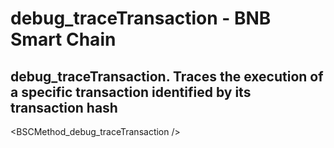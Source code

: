 # debug_traceTransaction - BNB Smart Chain

## debug_traceTransaction. Traces the execution of a specific transaction identified by its transaction hash


<BSCMethod_debug_traceTransaction />
